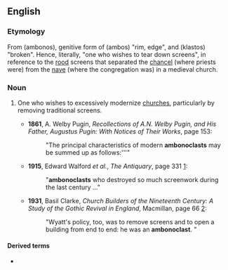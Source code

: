 ==English==
{{wikipedia}}

===Etymology===
From {{etyl|grc|en}} {{l|grc|ἄμβωνος}} (ambonos), genitive form of {{l|grc|ἄμβων}} (ambos) "rim, edge", and {{l|grc|κλαστός}} (klastos) "broken". Hence, literally, "one who wishes to tear down screens", in reference to the [[rood]] screens that separated the [[chancel]] (where priests were) from the [[nave]] (where the congregation was) in a medieval church.

===Noun===
{{en-noun}}

# {{lb|en|pejorative}} One who wishes to excessively modernize [[church]]es, particularly by removing traditional screens.
#* '''1861''', A. Welby Pugin, ''Recollections of A.N. Welby Pugin, and His Father, Augustus Pugin: With Notices of Their Works '', page 153:
#*: "The principal characteristics of modern '''ambonoclasts''' may be summed up as follows:'''"
#* '''1915''', Edward Walford ''et al.'', ''The Antiquary'', page 331 [http://books.google.com/books?id=eBhUtOKkaUsC&dq=ambonoclasts&ei=vPbYRpatD5zmpwKop-GSCw&ie=ISO-8859-1&q=ambonoclasts&pgis=1]:
#*: "'''ambonoclasts''' who destroyed so much screenwork during the last century ..."
#* '''1931''', Basil Clarke, ''Church Builders of the Nineteenth Century: A Study of the Gothic Revival in England'', Macmillan, page 66 [http://books.google.com/books?id=AdIgAAAAMAAJ&q=ambonoclast&dq=ambonoclast&ei=Of7YRp3jCY3goAKj6e2SCw&pgis=1]:
#*: "Wyatt's policy, too, was to remove screens and to open a building from end to end: he was an '''ambonoclast'''. "

====Derived terms====
* {{l|en|ambonoclastic}}